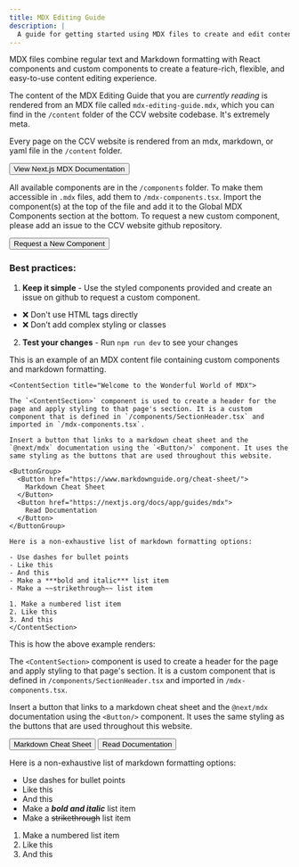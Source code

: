 ```yaml
---
title: MDX Editing Guide
description: |
  A guide for getting started using MDX files to create and edit content in the CCV website.
---
```


<ContentSection title="What is MDX?">

MDX files combine regular text and Markdown formatting with React components and custom components to create a feature-rich, flexible, and easy-to-use content editing experience.

The content of the MDX Editing Guide that you are _currently reading_ is rendered from an MDX file called `mdx-editing-guide.mdx`, which you can find in the `/content` folder of the CCV website codebase. It's extremely meta.

Every page on the CCV website is rendered from an mdx, markdown, or yaml file in the `/content` folder.

<Button href="https://nextjs.org/docs/app/guides/mdx">
  View Next.js MDX Documentation
</Button>

</ContentSection>

<ContentSection title="Available Components">

All available components are in the `/components` folder. To make them accessible in `.mdx` files, add them to `/mdx-components.tsx`. Import the component(s) at the top of the file and add it to the Global MDX Components section at the bottom. To request a new custom component, please add an issue to the CCV website github repository.

<Button href="https://github.com/brown-ccv/ccv-website/issues">
  Request a New Component
</Button>

### Best practices:

1. **Keep it simple** - Use the styled components provided and create an issue on github to request a custom component.

- ❌ Don't use HTML tags directly
- ❌ Don't add complex styling or classes

2. **Test your changes** - Run `npm run dev` to see your changes

</ContentSection>

<ContentSection title="Example MDX File">

This is an example of an MDX content file containing custom components and markdown formatting.

```tsx
<ContentSection title="Welcome to the Wonderful World of MDX">

The `<ContentSection>` component is used to create a header for the page and apply styling to that page's section. It is a custom component that is defined in `/components/SectionHeader.tsx` and imported in `/mdx-components.tsx`.

Insert a button that links to a markdown cheat sheet and the `@next/mdx` documentation using the `<Button/>` component. It uses the same styling as the buttons that are used throughout this website.

<ButtonGroup>
  <Button href="https://www.markdownguide.org/cheat-sheet/">
    Markdown Cheat Sheet
  </Button>
  <Button href="https://nextjs.org/docs/app/guides/mdx">
    Read Documentation
  </Button>
</ButtonGroup>

Here is a non-exhaustive list of markdown formatting options:

- Use dashes for bullet points
- Like this
- And this
- Make a ***bold and italic*** list item
- Make a ~~strikethrough~~ list item

1. Make a numbered list item
2. Like this
3. And this
</ContentSection>
```

This is how the above example renders:

<ContentSection title="Welcome to the Wonderful World of MDX">

The `<ContentSection>` component is used to create a header for the page and apply styling to that page's section. It is a custom component that is defined in `/components/SectionHeader.tsx` and imported in `/mdx-components.tsx`.

Insert a button that links to a markdown cheat sheet and the `@next/mdx` documentation using the `<Button/>` component. It uses the same styling as the buttons that are used throughout this website.

<ButtonGroup>
  <Button href="https://www.markdownguide.org/cheat-sheet/">
    Markdown Cheat Sheet
  </Button>
  <Button href="https://nextjs.org/docs/app/guides/mdx">
    Read Documentation
  </Button>
</ButtonGroup>

Here is a non-exhaustive list of markdown formatting options:

- Use dashes for bullet points
- Like this
- And this
- Make a **_bold and italic_** list item
- Make a ~~strikethrough~~ list item

1. Make a numbered list item
2. Like this
3. And this

</ContentSection>

</ContentSection>
